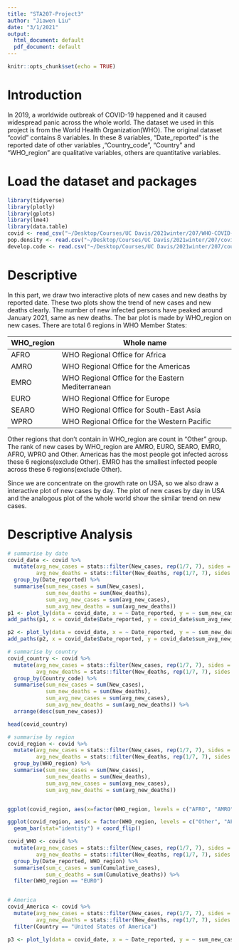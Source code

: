 ```yaml
---
title: "STA207-Project3"
author: "Jiawen Liu"
date: "3/1/2021"
output:
  html_document: default
  pdf_document: default
---
```


```r
knitr::opts_chunk$set(echo = TRUE)
```
# Introduction
In 2019, a worldwide outbreak of COVID-19 happened and it caused widespread panic across the whole world. The dataset we used in this project is from the World Health Organization(WHO). The original dataset "covid" contains 8 variables. In these 8 variables, "Date_reported" is the reported date of other variables ,"Country_code", "Country" and "WHO_region" are qualitative variables, others are quantitative variables. 

# Load the dataset and packages
```r
library(tidyverse)
library(plotly)
library(gplots)
library(lme4)
library(data.table)
covid <- read_csv("~/Desktop/Courses/UC Davis/2021winter/207/WHO-COVID-19-global-data.csv")
pop.density <- read.csv("~/Desktop/Courses/UC Davis/2021winter/207/covid-19-death-rate-vs-population-density.csv")
develop.code <- read.csv("~/Desktop/Courses/UC Davis/2021winter/207/country-codes.csv")
```

# Descriptive 
In this part, we draw two interactive plots of new cases and new deaths by reported date. These two plots show the trend of new cases and new deaths clearly. The number of new infected persons have peaked around January 2021, same as new deaths. The bar plot is made by WHO_region on new cases. There are total 6 regions in WHO Member States:

| WHO_region   | Whole name |
| ----------- | ----------- |
| AFRO  | WHO Regional Office for Africa |
| AMRO  | WHO Regional Office for the Americas |
| EMRO  | WHO Regional Office for the Eastern Mediterranean |
| EURO  | WHO Regional Office for Europe |
| SEARO | WHO Regional Office for South-East Asia |
| WPRO  | WHO Regional Office for the Western Pacific |
Other regions that don't contain in WHO_region are count in "Other" group. The rank of new cases by WHO_region are AMRO, EURO, SEARO, EMRO, AFRO, WPRO and Other. Americas has the most people got infected across these 6 regions(exclude Other). EMRO has the smallest infected people across these 6 regions(exclude Other).  

Since we are concentrate on the growth rate on USA, so we also draw a interactive plot of new cases by day. The plot of new cases by day in USA and the analogous plot of the whole world show the similar trend on new cases. 

# Descriptive Analysis
```r
# summarise by date
covid_date <- covid %>% 
  mutate(avg_new_cases = stats::filter(New_cases, rep(1/7, 7), sides = 1),
         avg_new_deaths = stats::filter(New_deaths, rep(1/7, 7), sides = 1)) %>% 
  group_by(Date_reported) %>% 
  summarise(sum_new_cases = sum(New_cases),
            sum_new_deaths = sum(New_deaths),
            sum_avg_new_cases = sum(avg_new_cases),
            sum_avg_new_deaths = sum(avg_new_deaths))
p1 <- plot_ly(data = covid_date, x = ~ Date_reported, y = ~ sum_new_cases, type = "bar", name = "new cases")
add_paths(p1, x = covid_date$Date_reported, y = covid_date$sum_avg_new_cases, name = "7 day average")

p2 <- plot_ly(data = covid_date, x = ~ Date_reported, y = ~ sum_new_deaths, type = "bar", name = "new deaths")
add_paths(p2, x = covid_date$Date_reported, y = covid_date$sum_avg_new_deaths, name = "7 day average")

# summarise by country
covid_country <- covid %>% 
  mutate(avg_new_cases = stats::filter(New_cases, rep(1/7, 7), sides = 1),
         avg_new_deaths = stats::filter(New_deaths, rep(1/7, 7), sides = 1)) %>% 
  group_by(Country_code) %>% 
  summarise(sum_new_cases = sum(New_cases),
            sum_new_deaths = sum(New_deaths),
            sum_avg_new_cases = sum(avg_new_cases),
            sum_avg_new_deaths = sum(avg_new_deaths)) %>% 
  arrange(desc(sum_new_cases))

head(covid_country)

# summarise by region
covid_region <- covid %>% 
  mutate(avg_new_cases = stats::filter(New_cases, rep(1/7, 7), sides = 1),
         avg_new_deaths = stats::filter(New_deaths, rep(1/7, 7), sides = 1)) %>% 
  group_by(WHO_region) %>% 
  summarise(sum_new_cases = sum(New_cases),
            sum_new_deaths = sum(New_deaths),
            sum_avg_new_cases = sum(avg_new_cases),
            sum_avg_new_deaths = sum(avg_new_deaths))


ggplot(covid_region, aes(x=factor(WHO_region, levels = c("AFRO", "AMRO", "EMRO",  "EURO", "SEARO", "WPRO", "Other")), y=sum_new_cases, group = 1)) + geom_point(aes(color = WHO_region)) + geom_line(color = "grey") + xlab("WHO_region")

ggplot(covid_region, aes(x = factor(WHO_region, levels = c("Other", "AFRO", "AMRO", "EMRO",  "EURO", "SEARO", "WPRO")),y=sum_new_cases, fill = WHO_region)) + 
  geom_bar(stat="identity") + coord_flip()

covid_WHO <- covid %>% 
  mutate(avg_new_cases = stats::filter(New_cases, rep(1/7, 7), sides = 1),
         avg_new_deaths = stats::filter(New_deaths, rep(1/7, 7), sides = 1)) %>% 
  group_by(Date_reported, WHO_region) %>% 
  summarise(sum_c_cases = sum(Cumulative_cases),
            sum_c_deaths = sum(Cumulative_deaths)) %>% 
  filter(WHO_region == "EURO")


# America
covid_America <- covid %>% 
  mutate(avg_new_cases = stats::filter(New_cases, rep(1/7, 7), sides = 1),
         avg_new_deaths = stats::filter(New_deaths, rep(1/7, 7), sides = 1)) %>% 
  filter(Country == "United States of America")

p3 <- plot_ly(data = covid_date, x = ~ Date_reported, y = ~ sum_new_cases, type = "bar", name = "new cases")
```